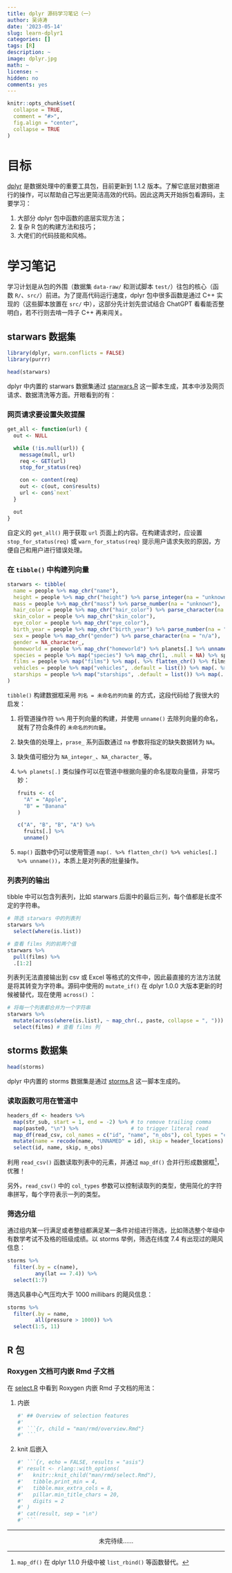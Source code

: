 ```yaml
---
title: dplyr 源码学习笔记（一）
author: 吴诗涛
date: '2023-05-14'
slug: learn-dplyr1
categories: []
tags: [R]
description: ~
image: dplyr.jpg
math: ~
license: ~
hidden: no
comments: yes
---
```


```r
knitr::opts_chunk$set(
  collapse = TRUE,
  comment = "#>",
  fig.align = "center",
  collapse = TRUE
)
```

# 目标

[dplyr](https://dplyr.tidyverse.org/) 是数据处理中的重要工具包，目前更新到 1.1.2 版本。了解它底层对数据进行的操作，可以帮助自己写出更简洁高效的代码。因此这两天开始拆包看源码，主要学习：

1. 大部分 dplyr 包中函数的底层实现方法；
1. 复杂 R 包的构建方法和技巧；
1. 大佬们的代码技能和风格。

# 学习笔记

学习计划是从包的外围（数据集 `data-raw/` 和测试脚本 `test/`）往包的核心（函数 `R/`、`src/`）前进。为了提高代码运行速度，dplyr 包中很多函数是通过 C++ 实现的（这些脚本放置在 `src/` 中），这部分先计划先尝试结合 ChatGPT 看看能否整明白，若不行则去啃一阵子 C++ 再来闯关。

## starwars 数据集

```r
library(dplyr, warn.conflicts = FALSE)
library(purrr)

head(starwars)
```


dplyr 中内置的 starwars 数据集通过 [starwars.R](https://github.com/tidyverse/dplyr/blob/main/data-raw/starwars.R) 这一脚本生成，其本中涉及网页请求、数据清洗等方面。开眼看到的有：

### 网页请求要设置失败提醒

```r
get_all <- function(url) {
  out <- NULL

  while (!is.null(url)) {
    message(null, url)
    req <- GET(url)
    stop_for_status(req)

    con <- content(req)
    out <- c(out, con$results)
    url <- con$`next`
  }

  out
}
```

自定义的 `get_all()` 用于获取 `url` 页面上的内容。在构建请求时，应设置 `stop_for_status(req)` 或 `warn_for_status(req)` 提示用户请求失败的原因，方便自己和用户进行错误处理。

### 在 `tibble()` 中构建列向量

```r
starwars <- tibble(
  name = people %>% map_chr("name"),
  height = people %>% map_chr("height") %>% parse_integer(na = "unknown"),
  mass = people %>% map_chr("mass") %>% parse_number(na = "unknown"),
  hair_color = people %>% map_chr("hair_color") %>% parse_character(na = "n/a"),
  skin_color = people %>% map_chr("skin_color"),
  eye_color = people %>% map_chr("eye_color"),
  birth_year = people %>% map_chr("birth_year") %>% parse_number(na = "unknown"),
  sex = people %>% map_chr("gender") %>% parse_character(na = "n/a"),
  gender = NA_character_,
  homeworld = people %>% map_chr("homeworld") %>% planets[.] %>% unname(),
  species = people %>% map("species") %>% map_chr(1, .null = NA) %>% species[.] %>% unname(),
  films = people %>% map("films") %>% map(. %>% flatten_chr() %>% films[.] %>% unname()),
  vehicles = people %>% map("vehicles", .default = list()) %>% map(. %>% flatten_chr() %>% vehicles[.] %>% unname()),
  starships = people %>% map("starships", .default = list()) %>% map(. %>% flatten_chr() %>% starships[.] %>% unname())
)
```

`tibble()` 构建数据框采用 `列名 = 未命名的列向量` 的方式，这段代码给了我很大的启发：

1. 将管道操作符 `%>%` 用于列向量的构建，并使用 `unname()` 去除列向量的命名，就有了符合条件的 `未命名的列向量`。
1. 缺失值的处理上，`prase_` 系列函数通过 `na` 参数将指定的缺失数据转为 `NA`。
1. 缺失值可细分为 `NA_integer_`、`NA_character_ ` 等。
1. `%>% planets[.]` 类似操作可以在管道中根据向量的命名提取向量值，非常巧妙：

    ```r
    fruits <- c(
      "A" = "Apple",  
      "B" = "Banana"  
    )
    
    c("A", "B", "B", "A") %>% 
      fruits[.] %>% 
      unname()
    ```

1. `map()` 函数中仍可以使用管道 `map(. %>% flatten_chr() %>% vehicles[.] %>% unname())`，本质上是对列表的批量操作。

### 列表列的输出

tibble 中可以包含列表列，比如 starwars 后面中的最后三列，每个值都是长度不定的字符串。

```r
# 筛选 starwars 中的列表列
starwars %>% 
  select(where(is.list))
```

```r
# 查看 films 列的前两个值
starwars %>% 
  pull(films) %>% 
  .[1:2]
```

列表列无法直接输出到 csv 或 Excel 等格式的文件中，因此最直接的方法方法就是将其转变为字符串。源码中使用的 `mutate_if()` 在 dplyr 1.0.0 大版本更新的时候被替代，现在使用 `across()` ：

```r
# 将每一个列表都合并为一个字符串
starwars %>% 
  mutate(across(where(is.list), ~ map_chr(., paste, collapse = ", "))) %>% 
  select(films) # 查看 films 列
```

## storms 数据集

```r
head(storms)
```


dplyr 中内置的 storms 数据集是通过 [storms.R](https://github.com/tidyverse/dplyr/blob/main/data-raw/storms.R) 这一脚本生成的。

### 读取函数可用在管道中

```r
headers_df <- headers %>%
  map(str_sub, start = 1, end = -2) %>% # to remove trailing comma
  map(paste0, "\n") %>%                 # to trigger literal read
  map_df(read_csv, col_names = c("id", "name", "n_obs"), col_types = "cci") %>%
  mutate(name = recode(name, "UNNAMED" = id), skip = header_locations) %>%
  select(id, name, skip, n_obs)
```

利用 `read_csv()` 函数读取列表中的元素，并通过 `map_df()` 合并行形成数据框[^map_df]，优雅！

另外，`read_csv()` 中的 `col_types` 参数可以控制读取列的类型，使用简化的字符串拼写，每个字符表示一列的类型。

[^map_df]: `map_df()` 在 dplyr 1.1.0 升级中被 `list_rbind()` 等函数替代。

### 筛选分组

通过组内某一行满足或者整组都满足某一条件对组进行筛选，比如筛选整个年级中有数学考试不及格的班级成绩。以 storms 举例，筛选在纬度 7.4 有出现过的飓风信息：

```r
storms %>% 
  filter(.by = c(name),
         any(lat == 7.4)) %>% 
  select(1:7)
```

筛选风暴中心气压均大于 1000 millibars 的飓风信息：

```r
storms %>% 
  filter(.by = name,
         all(pressure > 1000)) %>% 
  select(1:5, 11)
```


## R 包

### Roxygen 文档可内嵌 Rmd 子文档

在 [select.R](https://github.com/tidyverse/dplyr/blob/813dc33c8b5eee51d0ddd505c115db274072abbc/R/select.R) 中看到 Roxygen 内嵌 Rmd 子文档的用法：

1. 内嵌

    ```r
    #' ## Overview of selection features
    #'
    #' ```{r, child = "man/rmd/overview.Rmd"}
    #' ```
    ```

1. knit 后嵌入

    ```r
    #' ```{r, echo = FALSE, results = "asis"}
    #' result <- rlang::with_options(
    #'   knitr::knit_child("man/rmd/select.Rmd"),
    #'   tibble.print_min = 4,
    #'   tibble.max_extra_cols = 8,
    #'   pillar.min_title_chars = 20,
    #'   digits = 2
    #' )
    #' cat(result, sep = "\n")
    #' ```
    ```

---

<center>未完待续……</center>
